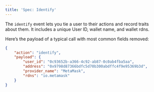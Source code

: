 ```yaml
---
title: 'Spec: Identify'
---
```


The `identify` event lets you tie a user to their actions and record traits about them. 
It includes a unique User ID, wallet name, and wallet rdns.

Here’s the payload of a typical call with most common fields removed:

```json
{
    "action": "identify",   
    "payload": {
        "user_id": "0c93652b-a366-4c92-ab87-0c0ab4fba5aa",
        "address": "0x9798d87366bdfc5d70b300abdffc4f9e95369b3d",
        "provider_name": "MetaMask",
        "rdns": "io.metamask"
    }
}
```